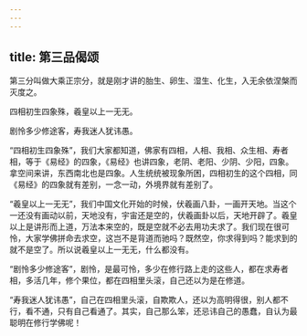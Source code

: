 ```yaml
---
---
---
```

title: 第三品偈颂
---




第三分叫做大乘正宗分，就是刚才讲的胎生、卵生、湿生、化生，入无余依涅槃而灭度之。

四相初生四象殊，羲皇以上一无无。

剧怜多少修途客，寿我迷人犹讳愚。

“四相初生四象殊”，我们大家都知道，佛家有四相，人相、我相、众生相、寿者相，等于《易经》的四象，《易经》也讲四象，老阴、老阳、少阴、少阳，四象。拿空间来讲，东西南北也是四象。人生统统被现象所困，四相初生的这个四相，同《易经》的四象就有差别，一念一动，外境界就有差别了。

“羲皇以上一无无”，我们中国文化开始的时候，伏羲画八卦，一画开天地。当这个一还没有画动以前，天地没有，宇宙还是空的，伏羲画卦以后，天地开辟了。羲皇以上是讲形而上道，万法本来空的，既是空就不必去用功夫求了。我们现在很可怜，大家学佛拼命去求空，这岂不是背道而驰吗？既然空，你求得到吗？能求到的就不是空了。所以说羲皇以上一无无，什么都没有。

“剧怜多少修途客”，剧怜，是最可怜，多少在修行路上走的这些人，都在求寿者相，多活几年，修个果位，都在四相里头滚，自己还以为是在修道。

“寿我迷人犹讳愚”，自己在四相里头滚，自欺欺人，还以为高明得很，别人都不行，看不通，只有自己看通了。其实，自己那么笨，还忌讳自己的愚蠢，自认为最聪明在修行学佛呢！